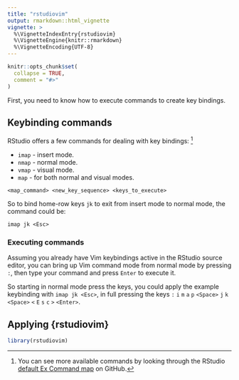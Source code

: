 ```yaml
---
title: "rstudiovim"
output: rmarkdown::html_vignette
vignette: >
  %\VignetteIndexEntry{rstudiovim}
  %\VignetteEngine{knitr::rmarkdown}
  %\VignetteEncoding{UTF-8}
---
```


```r
knitr::opts_chunk$set(
  collapse = TRUE,
  comment = "#>"
)
```

First, you need to know how to execute commands to create key bindings.

## Keybinding commands

RStudio offers a few commands for dealing with key bindings:
^[You can see more available commands by looking through the RStudio 
[default Ex Command map](https://github.com/rstudio/rstudio/blob/4f7063b13bb0bae8377639a36d3ff4b7626de6e3/src/gwt/src/org/rstudio/studio/client/workbench/views/source/editors/text/ace/keybinding-vim-uncompressed.js#L991C7-L991C26) on GitHub.]

- `imap` - insert mode.
- `nmap` - normal mode.
- `vmap` - visual mode.
- `map`  - for both normal and visual modes. 

`<map_command> <new_key_sequence> <keys_to_execute>`

So to bind home-row keys `jk` to exit from insert mode to normal mode, the 
command could be:

`imap jk <Esc>` 

### Executing commands

Assuming you already have Vim keybindings active in the RStudio source editor,
you can bring up Vim command mode from normal mode by pressing `:`, then type
your command and press `Enter` to execute it.

So starting in normal mode press the keys, you could apply the example
keybinding with `imap jk <Esc>`, in full pressing the keys `:` `i` `m` `a` `p`
`<Space>` `j` `k` `<Space>` `<` `E` `s` `c` `>` `<Enter>`.

## Applying {rstudiovim}

```r
library(rstudiovim)
```







